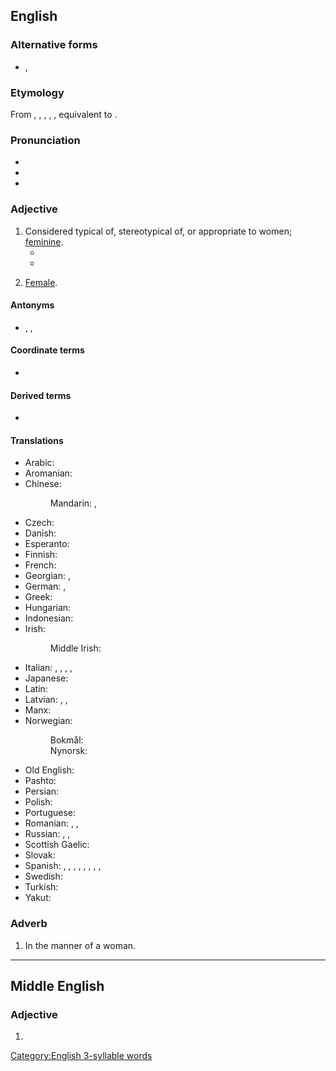==English==

===Alternative forms===
* {{l|en|womonly}}, {{l|en|womynly}} {{qualifier|rare [[feminist]] spellings; see usage notes at ''[[woman]]''}}

===Etymology===
From {{inh|en|enm|womanly}}, {{m|enm|wommanly}}, {{m|enm|wommanlich}}, {{m|enm|wummonlich}}, {{m|enm|wommanlych}}, equivalent to {{suffix|en|woman|ly|id2=adjectival}}.

===Pronunciation===
* {{IPA|en|/ˈwʊmənli/}}
* {{audio|en|LL-Q1860 (eng)-Vealhurl-womanly.wav|Audio (Southern England)}}
* {{hyph|en|wom|an|ly}}

===Adjective===
{{en-adj|er}}

# Considered typical of, stereotypical of, or appropriate to women; [[feminine]].
#* {{quote-book|1=en|year=1887|author=H. Rider Haggard|authorlink=H. Rider Haggard|title=She: A History of Adventure|url=http://www.gutenberg.org/files/3155/3155-0.txt|passage=I know that the sound of it moved me more even than her words, it was so very human - so very '''womanly'''.}}
#* {{quote-book|1=en|year=1938|author=Norman Lindsay|authorlink=Norman Lindsay|title=Age of Consent|publisher=Ure Smith|location=Sydney|year_published=1962|page=149|passage="What I mean, a woman who doesn't go in for booze and sport and cigarettes. Man gets sick of these tough flappers. Give me a '''womanly''' woman every time. As I said before, I could see at a glance that you were a thoroughly '''womanly''' woman."}}
# {{lb|en|rare}} [[female|Female]]. 

====Antonyms====
* {{l|en|masculine}}, {{l|en|male}}, {{l|en|manly}}

====Coordinate terms====
* {{l|en|girly}}

====Derived terms====
* {{l|en|womanliness}}

====Translations====
{{trans-top|having the characteristics of a woman}}
* Arabic: {{t|ar|نِسَوِيّ}}
* Aromanian: {{t|rup|muljirescu}}
* Chinese:
*: Mandarin: {{t|cmn|女子氣|sc=Hani}}, {{t|cmn|女子气|tr=nǚzǐqì|sc=Hani}}
* Czech: {{t+|cs|ženský}}
* Danish: {{t+|da|kvindelig}}
* Esperanto: {{t+|eo|virina}}
* Finnish: {{t+|fi|naisellinen}}
* French: {{t+|fr|féminin}}
* Georgian: {{t|ka|ქალური|sc=Geor}}, {{t|ka|დედაკაცური|sc=Geor}}
* German: {{t+|de|weiblich}}, {{t+|de|fraulich}}
* Greek: {{t+|el|γυναικείος}}
* Hungarian: {{t+|hu|nőies}}
* Indonesian: {{t+|id|betina}}
* Irish: {{t|ga|banúil}}
*: Middle Irish: {{t|mga|banamail}}
{{trans-mid}}
* Italian: {{t+|it|femminile}}, {{t|it|femmineo|m}}, {{t+|it|muliebre}}, {{t|it|donnesco|m}}, {{t|it|femminino|m}}
* Japanese: {{t|ja|女らしい|tr=[[おんならしい]], onnarashii|sc=Jpan}}
* Latin: {{t+|la|muliebris}}
* Latvian: {{t|lv|sievišķīgs}}, {{t|lv|sievišķs}}, {{t|lv|sieviešu}}
* Manx: {{t|gv|benoil}}
* Norwegian:
*: Bokmål: {{t+|nb|kvinnelig}}
*: Nynorsk: {{t|nn|kvinneleg}}
* Old English: {{t|ang|wīflīċ}}
* Pashto: {{t+|ps|ښځينه|tr=ẍëźina}}
* Persian: {{t+|fa|زنانه|tr=zanâne|sc=fa-Arab}}
* Polish: {{t+|pl|kobiecy}}
* Portuguese: {{t+|pt|feminino}}
* Romanian: {{t+|ro|feminin}}, {{t+|ro|femeiesc}}, {{t+|ro|muieresc}} {{qualifier|popular}}
* Russian: {{t+|ru|же́нственный}}, {{t+|ru|же́нский}} {{qualifier|feminine}}, {{t+|ru|женоподо́бный}} {{qualifier|womanlike}}
* Scottish Gaelic: {{t|gd|banail}}
* Slovak: {{t+|sk|ženský}}
* Spanish: {{t+|es|femenino}}, {{t+|es|mujeril}}, {{t|es|femenil}}, {{t+|es|femíneo|m}}, {{t|es|feminoide}}, {{t|es|amujerado|m}}, {{t+|es|adamado|m}}, {{t+|es|ahembrado|m}}, {{t+|es|afeminado|m}}
* Swedish: {{t+|sv|kvinnlig}}
* Turkish: {{t+|tr|kadınsı}}
* Yakut: {{t|sah|дьахтардыы|sc=Cyrl}}
{{trans-bottom}}

===Adverb===
{{en-adv}}

# In the manner of a woman.

[[Category:English 3-syllable words]]

----

==Middle English==

===Adjective===
{{enm-adj}}

# {{alt form|enm|wommanly}}